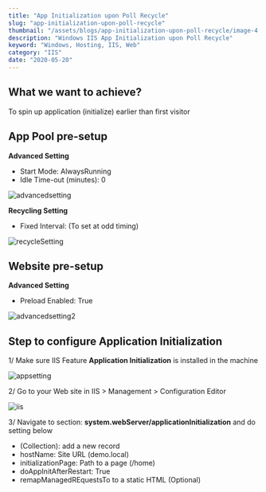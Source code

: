 ```yaml
---
title: "App Initialization upon Poll Recycle"
slug: "app-initialization-upon-poll-recycle"
thumbnail: "/assets/blogs/app-initialization-upon-poll-recycle/image-4.png"
description: "Windows IIS App Initialization upon Poll Recycle"
keyword: "Windows, Hosting, IIS, Web"
category: "IIS"
date: "2020-05-20"
---
```


## What we want to achieve?

To spin up application (initialize) earlier than first visitor

## App Pool pre-setup

**Advanced Setting**
- Start Mode: AlwaysRunning
- Idle Time-out (minutes): 0

![advancedsetting](/assets/blogs/app-initialization-upon-poll-recycle/image-1.png)

**Recycling Setting**
- Fixed Interval: (To set at odd timing)

![recycleSetting](/assets/blogs/app-initialization-upon-poll-recycle/image-2.png)

## Website pre-setup

**Advanced Setting**
- Preload Enabled: True

![advancedsetting2](/assets/blogs/app-initialization-upon-poll-recycle/image-3.png)

## Step to configure Application Initialization

1/ Make sure IIS Feature **Application Initialization** is installed in the machine

![appsetting](/assets/blogs/app-initialization-upon-poll-recycle/image-4.png)

2/ Go to your Web site in IIS > Management > Configuration Editor

![iis](/assets/blogs/app-initialization-upon-poll-recycle/image-5.png)

3/ Navigate to section: **system.webServer/applicationInitialization** and do setting below
- (Collection): add a new record
- hostName: Site URL (demo.local)
- initializationPage: Path to a page (/home)
- doAppInitAfterRestart: True
- remapManagedREquestsTo to a static HTML (Optional)
